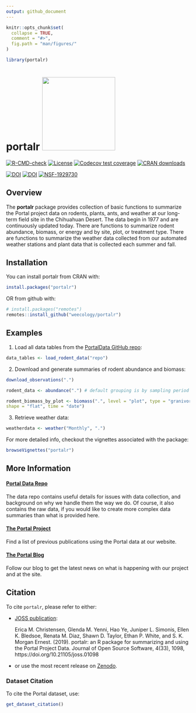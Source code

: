 ```yaml
---
output: github_document
---
```


<!-- README.md is generated from README.Rmd. Please edit that file -->

```r
knitr::opts_chunk$set(
  collapse = TRUE,
  comment = "#>",
  fig.path = "man/figures/"
)

library(portalr)
```

# portalr <img src="man/figures/logo.png" width="200px">

<!-- badges: start -->
[![R-CMD-check](https://github.com/weecology/portalr/actions/workflows/R-CMD-check.yaml/badge.svg)](https://github.com/weecology/portalr/actions/workflows/R-CMD-check.yaml)
[![License](https://img.shields.io/badge/license-MIT-blue.svg)](https://raw.githubusercontent.com/weecology/portalr/main/LICENSE)
[![Codecov test coverage](https://codecov.io/gh/weecology/portalr/graph/badge.svg)](https://app.codecov.io/gh/weecology/portalr)
[![CRAN downloads](https://cranlogs.r-pkg.org/badges/grand-total/portalr)](https://CRAN.R-project.org/package=portalr)

[![DOI](https://zenodo.org/badge/DOI/10.5281/zenodo.1429290.svg)](https://doi.org/10.5281/zenodo.1429290)
[![DOI](http://joss.theoj.org/papers/10.21105/joss.01098/status.svg)](https://doi.org/10.21105/joss.01098)
[![NSF-1929730](https://img.shields.io/badge/NSF-1929730-blue.svg)](https://www.nsf.gov/awardsearch/showAward?AWD_ID=1929730)
<!-- badges: end -->

## Overview 

The **portalr** package provides collection of basic functions to summarize the Portal project data on rodents, plants, ants, and weather at our long-term field site in the Chihuahuan Desert. The data begin in 1977 and are continuously updated today. There are functions to summarize rodent abundance, biomass, or energy and by site, plot, or treatment type. There are functions to summarize the weather data collected from our automated weather stations and plant data that is collected each summer and fall.

## Installation

You can install portalr from CRAN with:

```r
install.packages("portalr")
```

OR from github with:

```r
# install.packages("remotes")
remotes::install_github("weecology/portalr")
```

## Examples

1. Load all data tables from the [PortalData GitHub repo](https://github.com/weecology/portalData):

```r
data_tables <- load_rodent_data("repo")
```

2. Download and generate summaries of rodent abundance and biomass:

```r
download_observations(".")

rodent_data <- abundance(".") # default grouping is by sampling period

rodent_biomass_by_plot <- biomass(".", level = "plot", type = "granivores", 
shape = "flat", time = "date")
```

3. Retrieve weather data:

```r
weatherdata <- weather("Monthly", ".")
```

For more detailed info, checkout the vignettes associated with the package:
```r
browseVignettes("portalr")
```

## More Information

#### [Portal Data Repo](https://github.com/weecology/PortalData) 
The data repo contains useful details for issues with data collection, and background on why we handle them the way we do. Of course, it also contains the raw data, if you would like to create more complex data summaries than what is provided here.

#### [The Portal Project](https://portal.weecology.org/)
Find a list of previous publications using the Portal data at our website.

#### [The Portal Blog](https://portalproject.wordpress.com/)
Follow our blog to get the latest news on what is happening with our project and at the site.

## Citation

To cite `portalr`, please refer to either:

* [JOSS publication](https://doi.org/10.21105/joss.01098):

  Erica M. Christensen, Glenda M. Yenni, Hao Ye, Juniper L. Simonis, Ellen K. Bledsoe, Renata M. Diaz, Shawn D. Taylor, Ethan P. White, and S. K. Morgan Ernest. (2019). portalr: an R package for summarizing and using the Portal Project Data. Journal of Open Source Software, 4(33), 1098, https://doi.org/10.21105/joss.01098

* or use the most recent release on [Zenodo](https://doi.org/10.5281/zenodo.1429290).

### Dataset Citation

To cite the Portal dataset, use:

```r
get_dataset_citation()
```

